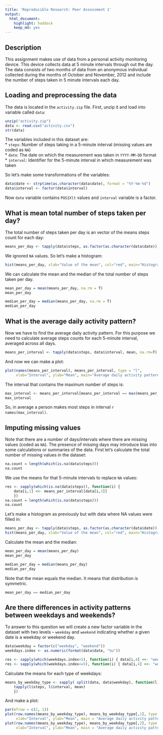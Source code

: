 ```yaml
---
title: 'Reproducible Research: Peer Assessment 1'
output:
  html_document:
    highlight: haddock
    keep_md: yes
---
```


## Description

This assignment makes use of data from a personal activity monitoring device. This device collects data at 5 minute intervals through out the day. The data consists of two months of data from an anonymous individual collected during the months of October and November, 2012 and include the number of steps taken in 5 minute intervals each day.


## Loading and preprocessing the data

The data is located in the `activity.zip` file. First, unzip it and load into variable called `data`:
```r
unzip("activity.zip")
data <- read.csv("activity.csv")
str(data)
```
The variables included in this dataset are:  
* `steps`: Number of steps taking in a 5-minute interval (missing values are coded as `NA`)  
* `date`: The date on which the measurement was taken in `YYYY-MM-DD` format  
* `interval`: Identifier for the 5-minute interval in which measurement was taken  

So let's make some transformations of the variables:
```r
data$date <- strptime(as.character(data$date), format = "%Y-%m-%d")
data$interval <- factor(data$interval)
```
Now `date` variable contains `POSIXlt` values and `interval` variable is a factor.

## What is mean total number of steps taken per day?

The total number of steps taken per day is an vector of the means steps count for each day:  
```r
means_per_day <- tapply(data$steps, as.factor(as.character(data$date)), mean, na.rm=T)
```

We ignored `NA` values. So let's make a histogram:
```r
hist(means_per_day, xlab="Value of the mean", col="red", main="Histogram of the means per day")
```

We can calculate the mean and the median of the total number of steps taken per day.

```r
mean_per_day = mean(means_per_day, na.rm = T)
mean_per_day
```

```r
median_per_day = median(means_per_day, na.rm = T)
median_per_day
```

## What is the average daily activity pattern?

Now we have to find the average daily activity pattern. For this purpose we need to calculate average steps counts for each 5-minute interval, averaged across all days.

```r
means_per_interval <- tapply(data$steps, data$interval, mean, na.rm=T)
```

And now we can make a plot:

```r
plot(names(means_per_interval), means_per_interval, type = "l",
     xlab="Interval", ylab="Mean", main="Average daily activity pattern")
```

The interval that contains the maximum number of steps is:

```r
max_interval <- means_per_interval[means_per_interval == max(means_per_interval)]
max_interval
```

So, in average a person makes most steps in interval ``r names(max_interval)``.

## Imputing missing values

Note that there are a number of days/intervals where there are missing values (coded as `NA`). The presence of missing days may introduce bias into some calculations or summaries of the data.
First let's calculate the total number of missing values in the dataset:

```r
na.count = length(which(is.na(data$steps)))
na.count
```

We use the means for that 5-minute intervals to replace `NA` values:

```r
res <- sapply(which(is.na(data$steps)), function(i) { 
    data[i,1] <<- means_per_interval[data[i,3]]
    })
na.count = length(which(is.na(data$steps)))
na.count
```

Let's make a histogram as previously but with data where NA values were filled in:

```r
means_per_day <- tapply(data$steps, as.factor(as.character(data$date)), mean)
hist(means_per_day, xlab="Value of the mean", col="red", main="Histogram of the means per day")
```

Calculate the mean and the median:

```r
mean_per_day = mean(means_per_day)
mean_per_day
```

```r
median_per_day = median(means_per_day)
median_per_day
```

Note that the mean equals the median. It means that distribution is symmetric.

```r
mean_per_day == median_per_day
```
## Are there differences in activity patterns between weekdays and weekends?

To answer to this question we will create a new factor variable in the dataset with two levels – `weekday` and `weekend` indicating whether a given date is a weekday or weekend day.

```r
data$weekday = factor(c("weekday", "weekend"))
weekdays.index <- as.numeric(format(data$date, "%u"))

res <- sapply(which(weekdays.index>5), function(i) { data[i,4] <<- "weekend" })
res <- sapply(which(weekdays.index<=5), function(i) { data[i,4] <<- "weekday" })
```

Calculate the means for each type of weekdays:

```r
means_by_weekday_type <- sapply( split(data, data$weekday), function(l) {
    tapply(l$steps, l$interval, mean)
    })
```

And make a plot:

```r
par(mfrow = c(2, 1))
plot(row.names(means_by_weekday_type), means_by_weekday_type[,1], type = "l",
     xlab="Interval", ylab="Mean", main = "Average daily activity pattern on weekdays")
plot(row.names(means_by_weekday_type), means_by_weekday_type[,2], type = "l",
     xlab="Interval", ylab="Mean", main = "Average daily activity pattern on weekends")
```

